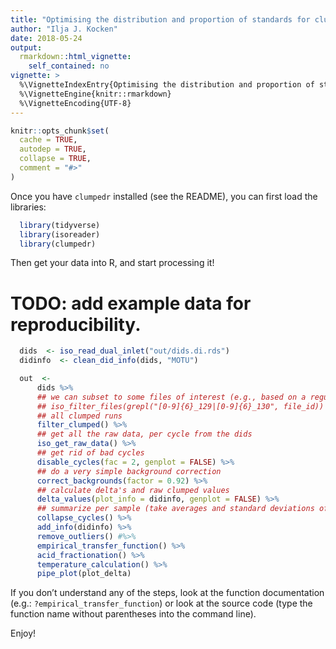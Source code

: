 ```yaml
---
title: "Optimising the distribution and proportion of standards for clumped isotope measurements"
author: "Ilja J. Kocken"
date: 2018-05-24
output:
  rmarkdown::html_vignette:
    self_contained: no
vignette: >
  %\VignetteIndexEntry{Optimising the distribution and proportion of standards for clumped isotope measurements}
  %\VignetteEngine{knitr::rmarkdown}
  %\VignetteEncoding{UTF-8}
---
```


```r
knitr::opts_chunk$set(
  cache = TRUE,
  autodep = TRUE,
  collapse = TRUE,
  comment = "#>"
)
```

Once you have `clumpedr` installed (see the README), you can first load the libraries:

```r
  library(tidyverse)
  library(isoreader)
  library(clumpedr)
```

Then get your data into R, and start processing it!

# TODO: add example data for reproducibility.

```r
  dids  <- iso_read_dual_inlet("out/dids.di.rds")
  didinfo  <- clean_did_info(dids, "MOTU")

  out  <-
      dids %>%
      ## we can subset to some files of interest (e.g., based on a regular expression)
      ## iso_filter_files(grepl("[0-9]{6}_129|[0-9]{6}_130", file_id)) %>%
      ## all clumped runs
      filter_clumped() %>%
      ## get all the raw data, per cycle from the dids
      iso_get_raw_data() %>%
      ## get rid of bad cycles
      disable_cycles(fac = 2, genplot = FALSE) %>%
      ## do a very simple background correction
      correct_backgrounds(factor = 0.92) %>%
      ## calculate delta's and raw clumped values
      delta_values(plot_info = didinfo, genplot = FALSE) %>%
      ## summarize per sample (take averages and standard deviations of all cycles)
      collapse_cycles() %>%
      add_info(didinfo) %>%
      remove_outliers() #%>%
      empirical_transfer_function() %>%
      acid_fractionation() %>%
      temperature_calculation() %>%
      pipe_plot(plot_delta)
```

If you don't understand any of the steps, look at the function documentation
(e.g.: `?empirical_transfer_function`) or look at the source code (type the
function name without parentheses into the command line).

Enjoy!